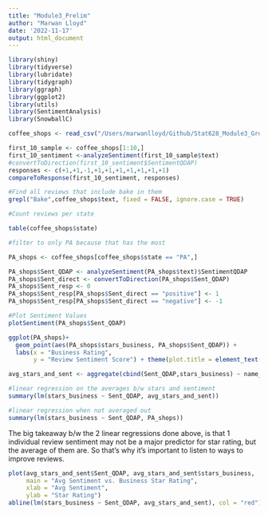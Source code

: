 ```yaml
---
title: "Module3_Prelim"
author: "Marwan Lloyd"
date: '2022-11-17'
output: html_document
---
```


```r
library(shiny)
library(tidyverse)
library(lubridate)
library(tidygraph)
library(ggraph)
library(ggplot2)
library(utils)
library(SentimentAnalysis)
library(SnowballC)
```


```r
coffee_shops <- read_csv("/Users/marwanlloyd/Github/Stat628_Module3_Group3/best_filtered_smaller_data.csv")
```


```r
first_10_sample <- coffee_shops[1:10,]
first_10_sentiment <-analyzeSentiment(first_10_sample$text)
#convertToDirection(first_10_sentiment$SentimentQDAP)
responses <- c(+1,+1,-1,+1,+1,+1,+1,+1,+1,+1)
compareToResponse(first_10_sentiment, responses)
```
```r
#Find all reviews that include bake in them 
grepl("Bake",coffee_shops$text, fixed = FALSE, ignore.case = TRUE)
```

```r
#Count reviews per state 

table(coffee_shops$state)

#filter to only PA because that has the most 

PA_shops <- coffee_shops[coffee_shops$state == "PA",]
```

```r
PA_shops$Sent_QDAP <- analyzeSentiment(PA_shops$text)$SentimentQDAP
PA_shops$Sent_direct <- convertToDirection(PA_shops$Sent_QDAP)
PA_shops$Sent_resp <- 0
PA_shops$Sent_resp[PA_shops$Sent_direct == "positive"] <- 1
PA_shops$Sent_resp[PA_shops$Sent_direct == "negative"] <- -1

```


```r
#Plot Sentiment Values
plotSentiment(PA_shops$Sent_QDAP)
```

```r
ggplot(PA_shops)+
  geom_point(aes(PA_shops$stars_business, PA_shops$Sent_QDAP)) +
  labs(x = "Business Rating",
       y = "Review Sentiment Score") + theme(plot.title = element_text(hjust = 0.5)) + labs(title = "Review Sentiment Spread Across Ratings")
```


```r
avg_stars_and_sent <- aggregate(cbind(Sent_QDAP,stars_business) ~ name_business_or_review + address, PA_shops, mean)
```

```r
#linear regression on the averages b/w stars and sentiment
summary(lm(stars_business ~ Sent_QDAP, avg_stars_and_sent))
```

```r
#linear regression when not averaged out
summary(lm(stars_business ~ Sent_QDAP, PA_shops))
```

The big takeaway b/w the 2 linear regressions done above, is that 1 individual review sentiment may not be a major predictor for star rating, but the average of them are. So that's why it's important to listen to ways to improve reviews. 

```r
plot(avg_stars_and_sent$Sent_QDAP, avg_stars_and_sent$stars_business,
     main = "Avg Sentiment vs. Business Star Rating",
     xlab = "Avg Sentiment",
     ylab = "Star Rating")
abline(lm(stars_business ~ Sent_QDAP, avg_stars_and_sent), col = "red")
```

